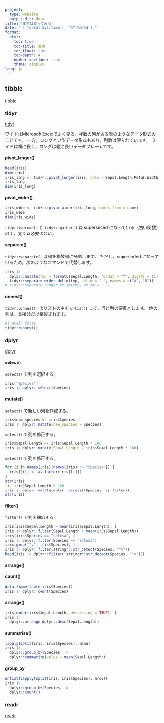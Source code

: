 ```yaml
---
project:
  type: website
  output-dir: docs
title: "まずは使ってみる"
date: "`r format(Sys.time(), '%Y-%m-%d')`"
format:
  html:
    toc: true
    toc-title: 目次
    toc_float: true
    toc-depth: 4
    number-sections: true
    theme: simplex
lang: ja
---
```


## tibble

[tibble](https://tibble.tidyverse.org/){target="_blank"}

### tidyr

[tidyr](https://tidyr.tidyverse.org/){target="_blank"}

ワイドはMicrosoft Excelでよく見る，複数の列がある表のようなデータ形式のことです。
一方，ロングというデータ形式もあり，列数は限られています。
ワイドは横に長く，ロングは縦に長いデータフレームです。

#### pivot_longer()

```r
head(iris)
dim(iris)
iris_long <- tidyr::pivot_longer(iris, cols = Sepal.Length:Petal.Width)
iris_long
dim(iris_long)
```


#### pivot_wider()

```r
iris_wide <- tidyr::pivot_wider(iris_long, names_from = name)
iris_wide
dim(iris_wide)
```

`tidyr::spread()` と `tidyr::gather()` は superseded になっている（古い関数）ので，覚える必要はない。

#### separate()

`tidyr::separate()` は列を複数列に分割します。
ただし，superseded になっているため，次のようなコマンドで代替します。
```r
iris |>
  dplyr::mutate(tmp = formatC(Sepal.Length, format = "f", digits = 1)) |>
  tidyr::separate_wider_delim(tmp, delim = ".", names = c("A", "B"))
# tidyr::separate_longer_delim(tmp, delim = ".")
```

#### unnest()

`tidyr::unnest()` はリストの中を `unlist()` して，行と列の要素とします。
他の列は，重複分だけ複製されます。
```r
#| eval: false
tidyr::unnest()
```


### dplyr

[dplyr](https://dplyr.tidyverse.org/){target="_blank"}

#### select()

`select()` で列を選択する。
```r
iris["Species"]
iris |> dplyr::select(Species)
```

#### mutate()

`select()` で新しい列を作成する。
```r
iris$new_species <- iris$Species
iris |> dplyr::mutate(new_species = Species)
```

`select()` で列を修正する。
```r
iris$Sepal.Length <- iris$Sepal.Length * 100
iris |> dplyr::mutate(Sepal.Length = iris$Sepal.Length * 100)
```

`select()` で列を修正する。
```r
for (i in names(iris)[names(iris) != "Species"]) {
  iris[[i]] <- as.factor(iris[[i]])
}
str(iris)
 <- iris$Sepal.Length * 100
iris |> dplyr::mutate(dplyr::across(!Species, as.factor))
str(iris)
```

#### filter()

`filter()` で列を抽出する。
```r
iris[iris$Sepal.Length > mean(iris$Sepal.Length), ]
iris |> dplyr::filter(Sepal.Length > mean(iris$Sepal.Length))
iris[iris$Species == "setosa", ]
iris |> dplyr::filter(Species == "setosa")
iris[grep("^v", iris$Species), ]
iris |> dplyr::filter(stringr::str_detect(Species, "^v"))
head(iris |> dplyr::filter(!stringr::str_detect(Species, "^v")))
```

#### arrange()


#### count()

```r
data.frame(table(iris$Species))
iris |> dplyr::count(Species)
```

#### arrange()

```r
iris[order(iris$Sepal.Length, decreasing = TRUE), ]
iris |>
  dplyr::arrange(dplyr::desc(Sepal.Length))
```

#### summarise()

```r
lapply(split(iris, iris$Species), mean)
iris |>
  dplyr::group_by(Species) |>
  dplyr::summarize(value = mean(Sepal.Length))
```

#### group_by

```r
unlist(lapply(split(iris, iris$Species), nrow))
iris |>
  dplyr::group_by(Species) |>
  dplyr::count()
```


### readr

[readr](https://readr.tidyverse.org/)

